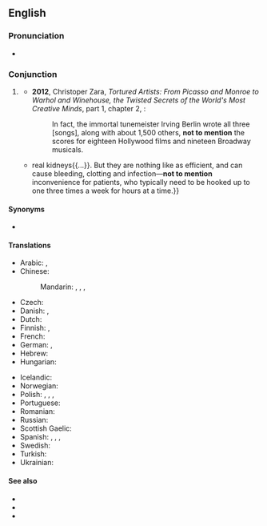 ==English==

===Pronunciation===
* {{audio|en|En-au-not to mention.ogg|Audio (AU)}}

===Conjunction===
{{head|en|conjunction}}

# {{lb|en|idiomatic}} {{n-g|An [[apophasis]] used by a speaker to introduce, despite claiming not to address, a given point of discussion.}}
#* '''2012''', Christoper Zara, ''Tortured Artists: From Picasso and Monroe to Warhol and Winehouse, the Twisted Secrets of the World's Most Creative Minds'', part 1, chapter 2, {{gbooks|q=not-to-mention|id=HV4jKhjzMVYC|pg=51}}:
#*: In fact, the immortal tunemeister Irving Berlin wrote all three [songs], along with about 1,500 others, '''not to mention''' the scores for eighteen Hollywood films and nineteen Broadway musicals.
#* {{quote-journal|en|title=A better waterworks|date=2013-06-01|volume=407|issue=8838
|page=5 (Technology Quarterly)|magazine={{w|The Economist}}
|url=http://www.economist.com/news/technology-quarterly/21578526-medical-technology-artificial-kidneys-are-getting-closer-becoming-clinical
|passage=An artificial kidney these days still means a refrigerator-sized dialysis machine. Such devices mimic{{...}}real kidneys{{...}}. But they are nothing like as efficient, and can cause bleeding, clotting and infection—'''not to mention''' inconvenience for patients, who typically need to be hooked up to one three times a week for hours at a time.}}
#: {{ux|en|The city was already having staffing difficulties, '''not to mention''' having a three million dollar budget shortfall.}}

====Synonyms====
* {{l|en|to say nothing of}}

====Translations====
{{trans-top|much less}}
* Arabic: {{t|ar|نَاهِيكَ عَن}}, {{t|ar|هٰذَا عَدَا عَنْ}}
* Chinese:
*: Mandarin: {{t|cmn|更不用說|sc=Hani}}, {{t|cmn|更不用说|tr=gèng bùyòng shuō|sc=Hani}}, {{t+|cmn|何況|sc=Hani}}, {{t+|cmn|何况|tr=hékuàng|sc=Hani}}
* Czech: {{t+|cs|nemluvě}}
* Danish: {{t|da|for ikke at nævne}}, {{t|da|for ikke at tale om}}
* Dutch: {{t|nl|om nog maar te zwijgen van}}
* Finnish: {{t|fi|puhumattakaan}}, {{t+|fi|saati}}
* French: {{t+|fr|sans parler de}}
* German: {{t|de|zugeschweigen}} {{qualifier|archaic}}, {{t|de|ganz zu schweigen von}}
* Hebrew: {{t|he|שֶׁלֹּא לְדַבֵּר עַל}}
* Hungarian: {{t|hu|nem is beszélve}}
{{trans-mid}}
* Icelandic: {{t|is|hvað þá heldur}}
* Norwegian: {{t|no|for ikke å snakke om}}
* Polish: {{t|pl|nie mówiąc o}}, {{t|pl|nie mówiąc już o}}, {{t|pl|nie wspominając o}}, {{t|pl|nie wspominając już o}}
* Portuguese: {{t|pt|sem falar de}}
* Romanian: {{t+|ro|darămite}}
* Russian: {{t+|ru|не говоря́ уже́ о}}
* Scottish Gaelic: {{t|gd|gun luaidh}}
* Spanish: {{t|es|sin mencionar}}, {{t|es|por no hablar de}}, {{t|es|para no hablar de}}, {{t|es|por no decir}}
* Swedish: {{t|sv|för att inte tala om}}
* Turkish: {{qualifier|colloquial}} {{t|tr|bırak}}
* Ukrainian: {{t|uk|не ка́жучи вже про}}
{{trans-bottom}}

====See also====
* {{l|en|apophasis}}
* {{l|en|let alone}}
* {{l|en|much less}}